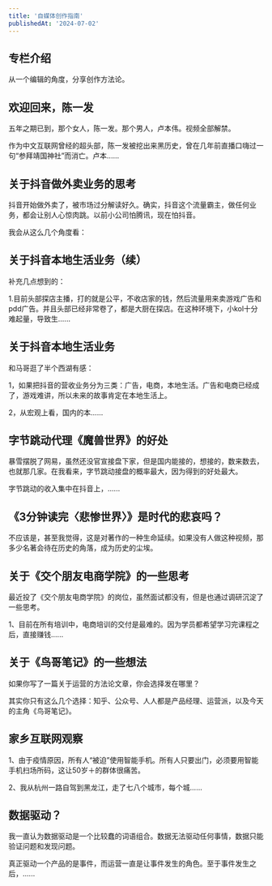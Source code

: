 ```yaml
---
title: '自媒体创作指南'
publishedAt: '2024-07-02'
---
```


## 专栏介绍

从一个编辑的角度，分享创作方法论。

## 欢迎回来，陈一发
五年之期已到，那个女人，陈一发。那个男人，卢本伟。视频全部解禁。

作为中文互联网曾经的超头部，陈一发被挖出来黑历史，曾在几年前直播口嗨过一句“参拜靖国神社”而消亡。卢本......

## 关于抖音做外卖业务的思考
抖音开始做外卖了，被市场过分解读好久。确实，抖音这个流量霸主，做任何业务，都会让别人心惊肉跳。以前小公司怕腾讯，现在怕抖音。

我会从这么几个角度看：


## 关于抖音本地生活业务（续）
补充几点想到的：

1.目前头部探店主播，打的就是公平，不收店家的钱，然后流量用来卖游戏广告和pdd广告。并且头部已经非常卷了，都是大厨在探店。在这种环境下，小kol十分难起量，导致生......

## 关于抖音本地生活业务
和马哥逛了半个西湖有感：

1，如果把抖音的营收业务分为三类：广告，电商，本地生活。广告和电商已经成了，游戏难讲，所以未来的故事肯定在本地生活上。

2，从宏观上看，国内的本......

## 字节跳动代理《魔兽世界》的好处
暴雪摆脱了网易，虽然还没官宣接盘下家，但是国内能接的，想接的，数来数去，也就那几家。在我看来，字节跳动接盘的概率最大，因为得到的好处最大。

字节跳动的收入集中在抖音上，......

## 《3分钟读完〈悲惨世界〉》是时代的悲哀吗？

不应该是，甚至我觉得，这是对著作的一种生命延续。如果没有人做这种视频，那多少名著会待在历史的角落，成为历史的尘埃。

## 关于《交个朋友电商学院》的一些思考
最近投了《交个朋友电商学院》的岗位，虽然面试都没有，但是也通过调研沉淀了一些思考。

1、目前在所有培训中，电商培训的交付是最难的。因为学员都希望学习完课程之后，直接赚钱......

## 关于《鸟哥笔记》的一些想法
如果你写了一篇关于运营的方法论文章，你会选择发在哪里？

其实你只有这么几个选择：知乎、公众号、人人都是产品经理、运营派，以及今天的主角《鸟哥笔记》。

## 家乡互联网观察
1、由于疫情原因，所有人“被迫”使用智能手机。所有人只要出门，必须要用智能手机扫场所码，这让50岁＋的群体很痛苦。

2、我从杭州一路自驾到黑龙江，走了七八个城市，每个城......

## 数据驱动？
我一直认为数据驱动是一个比较蠢的词语组合。数据无法驱动任何事情，数据只能验证问题和发现问题。

真正驱动一个产品的是事件，而运营一直是让事件发生的角色。至于事件发生之后，......

